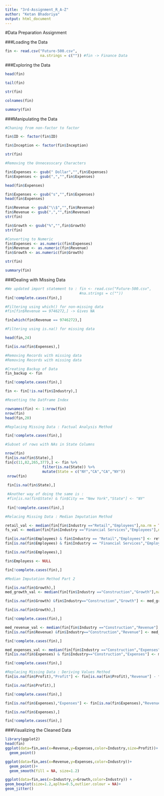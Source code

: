```yaml
---
title: "3rd-Assignment_R_A-Z"
author: "Ketan Bhadoriya"
output: html_document
---
```


#Data Preparation Assignment

###Loading the Data

```r
fin <- read.csv("Future-500.csv",
                na.strings = c("")) #fin -> Finance Data
```

###Exploring the Data

```r
head(fin)

tail(fin)

str(fin)

colnames(fin)

summary(fin)
```

###Manipulating the Data

```r
#Chaning from non-factor to factor

fin$ID <- factor(fin$ID)

fin$Inception <- factor(fin$Inception)

str(fin)

#Removing the Unnecesscary Characters

fin$Expenses <- gsub(" Dollar","",fin$Expenses)
fin$Expenses <- gsub(",","",fin$Expenses)

head(fin$Expenses)

fin$Expenses <- gsub("s","",fin$Expenses)
head(fin$Expenses)

fin$Revenue <- gsub("\\$","",fin$Revenue)
fin$Revenue <- gsub(",","",fin$Revenue)
str(fin)

fin$Growth <- gsub("%","",fin$Growth)
str(fin)

#Converting to Numeric
fin$Expenses <- as.numeric(fin$Expenses)
fin$Revenue <- as.numeric(fin$Revenue)
fin$Growth <- as.numeric(fin$Growth)

str(fin)

summary(fin)
```

###Dealing with Missing Data

```r
#We updated import statement to : fin <- read.csv("Future-500.csv",
                                  #na.strings = c(""))
fin[!complete.cases(fin),]

#Filtering using which() for non-missing data
#fin[fin$Revenue == 9746272,] -> Gives NA

fin[which(fin$Revenue == 9746272),]

#Filtering using is.na() for missing data

head(fin,24)

fin[is.na(fin$Expenses),]

#Removing Records with missing data
#Removing Records with missing data

#Creating Backup of Data
fin_backup <- fin

fin[!complete.cases(fin),]

fin <- fin[!is.na(fin$Industry),]

#Resetting the DatFrame Index

rownames(fin) <- 1:nrow(fin)
nrow(fin)
head(fin,20)

#Replacing Missing Data : Factual Analysis Method

fin[!complete.cases(fin),]

#Subset of rows with NAs in State Columns

nrow(fin)
fin[is.na(fin$State),]
fin[c(11,82,265,377),] <- fin %>%
                 filter(is.na(State)) %>%
                 mutate(State = c("NY","CA","CA","NY"))
 nrow(fin)
 
 fin[is.na(fin$State),]

 #Another way of doing the same is : 
 #fin[is.na(fin$State) & fin$City == "New York","State"] <- "NY"
 
 fin[!complete.cases(fin),]

#Relacing Missing Data : Median Imputation Method

retail_val <- median(fin[fin$Industry =="Retail","Employees"],na.rm = TRUE)
fs_val <- median(fin[fin$Industry =="Financial Services","Employees"],na.rm = TRUE)

fin[is.na(fin$Employees) & fin$Industry == "Retail","Employees"] <- retail_val
fin[is.na(fin$Employees) & fin$Industry == "Financial Services","Employees"] <- fs_val

fin[is.na(fin$Employees),]

fin$Employess <- NULL

fin[!complete.cases(fin),]

#Median Imputation Method Part 2

fin[is.na(fin$Growth),]
med_growth_val <- median(fin[fin$Industry =="Construction","Growth"],na.rm = TRUE)

fin[is.na(fin$Growth) &fin$Industry=="Construction","Growth"] <- med_growth_val

fin[is.na(fin$Growth),]

fin[!complete.cases(fin),]

med_revenue_val <- median(fin[fin$Industry =="Construction","Revenue"],na.rm = TRUE)
fin[is.na(fin$Revenue) &fin$Industry=="Construction","Revenue"] <- med_revenue_val

fin[!complete.cases(fin),]

med_expenses_val <- median(fin[fin$Industry =="Construction","Expenses"],na.rm = TRUE)
fin[is.na(fin$Expenses) & fin$Industry=="Construction","Expenses"] <- med_expenses_val

fin[!complete.cases(fin),]

#Replacing Missing Data : Deriving Values Method
fin[is.na(fin$Profit),"Profit"] <- fin[is.na(fin$Profit),"Revenue"] - fin[is.na(fin$Profit),"Expenses"]

fin[is.na(fin$Profit),]

fin[!complete.cases(fin),]

fin[is.na(fin$Expenses),"Expenses"] <- fin[is.na(fin$Expenses),"Revenue"] - fin[is.na(fin$Expenses),"Profit"]

fin[is.na(fin$Expenses),]

fin[!complete.cases(fin),]
```

###Visualizing the Cleaned Data

```r
library(ggplot2)
head(fin)
ggplot(data=fin,aes(x=Revenue,y=Expenses,color=Industry,size=Profit))+
  geom_point()

ggplot(data=fin,aes(x=Revenue,y=Expenses,color=Industry))+
  geom_point()+
  geom_smooth(fill = NA, size=1.2)

ggplot(data=fin,aes(x=Industry,y=Growth,color=Industry)) +
geom_boxplot(size=1.2,aplha=0.5,outlier.colour = NA)+
geom_jitter()
```